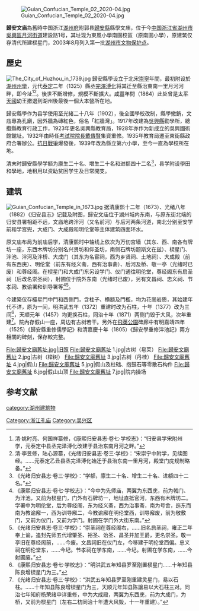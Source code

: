 [[File:Guian_Confucian_Temple_02_2020-04.jpg|thumb]]

'''歸安文庙'''為舊時中国浙江[[湖州府|湖州府]]附郭县[[歸安縣|歸安縣]]縣學文庙，位于今[[中国|中国]][[浙江省|浙江省]][[湖州市|湖州市]][[吳興區|吳興區]][[月河街道|月河街道]]建設路1号，其址现为東風小學南園校區（原南園小學），原建筑仅存清代所建棂星门，2003年8月列入第一批[[湖州市文物保护点|湖州市文物保护点]]。

== 歷史 ==
[[File:The_City_of_Huzhou_in_1739.jpg|thumb]]
歸安縣學设立于北宋[[崇宁|崇寧]]年間，最初附设於[[湖州府學|湖州州學]]，元代[[泰定_(元朝)|泰定]]二年（1325）縣丞[[完澤溥化|完澤溥化]]将其迁至縣治東南一里月河河畔，即今址<ref>清·姚时亮、何国祥纂修，《康熙归安县志·卷七·学校志》：“归安县学宋附州学，元泰定中县丞完泽溥化改建于县治东南月河之畔。”</ref><ref>清·李昱修，陆心源纂，《光绪归安县志·卷三·学校》：“宋崇宁中附学，见续图经。……元泰定乙丑县丞完泽溥化始迁于县治东南一里月河，殿堂门庑规制略备。”</ref>。後世不斷增修，規模不斷擴大。[[咸豐|咸豐]]年間（1864）此处曾是[[太平天國|太平天國]]幼王撤退到湖州後最後一個大本營所在地。

歸安縣學作为县学使用至光緒二十八年（1902），後全國學校改制，縣學撤銷，文庙專為孔廟，因外牆為磚紅色，俗名「紅牆灣」。1917年改建為[[吳興縣_(中華民國)|吳興縣]]勸學所，總攬縣教育行政工作，1923年更名吳興縣教育局，1928年亦作为新成立的吳興國術館館址。1932年由時任[[中華民國考試院|考試院]][[中華民國考試院院長|院長]][[戴傳賢|戴傳賢]]集資重修。1935年教育局遷至東街縣政府合署辦公。[[抗日戰爭_(中國)|抗日戰爭]]爆發後，1939年改為縣立第六小學，至今一直為學校所在地。

清末时歸安縣學学额为廪生二十名、增生二十名和进额四十二名<ref>《光绪归安县志·卷三·学校》：“学额，廪生二十名、增生二十名、进额四十二名。”</ref>，县学附设學田和學地，地租用以资助贫困学生及日常開支。

== 建筑 ==
[[File:Guian_Confucian_Temple_in_1673.jpg|thumb]]
据清康熙十二年（1673）、光绪八年（1882）《归安县志》记载及附图，歸安文庙位于湖州城内东南，与原东街北端的归安县署相距不远，文庙地跨泮河（又名前河）与后河两条河道，南北分别至安学前和学宫兜，大成门、大成殿和明伦堂等主体建筑四面环水。

原文庙布局为前庙后学，清康熙时中轴线上依次为万仞宫墙（其东、西、南各有牌坊一座，东西木牌坊分别名兴贤坊和仰圣坊，南侧石牌坊题斯文在兹）、棂星门、泮池、泮河及泮桥、大成门（其东为名宦祠，西为乡贤祠、土地祠）、大成殿（前有东西庑）、明伦堂（前东有经义斋，西有治事斋）、后河及桥、敬一亭（光绪时已废）和尊经阁。在棂星门和大成门东另设学门、仪门通往明伦堂，尊经阁东有启圣祠（后改名崇圣祠），射圃位于院外东南（光绪时已废），另有文昌祠、忠义祠、节孝祠、教谕署和训导署等<ref>《康熙归安县志·卷七·学校志》：“今中为先师庙，两翼为东西庑，前为戟门、为泮池，又前为棂星门，门外有石牌坊一，地址直抵官河，东西有木牌坊二。学署中为明伦堂，后为尊经阁，东为经义斋，西为治事斋，南为号舍，迤东而南为教谕廨一，西为训导廨二，今教谕廨在明伦堂西，训导廨废，前为敬敷门，又前为仪门，又前为学门。射圃在学门外大街东南。”</ref><ref>《光绪归安县志·卷三·学校》：“崇圣祠在尊经阁右，……旧名启圣祠，雍正二年奉上谕，追封先师五代增肇圣、裕圣、诒圣、昌圣并加王爵，更名崇圣。敬一亭旧在尊经阁前，……今废。文昌祠旧在仪门左，今移建于明伦堂西偏。忠义祠在明伦堂东，……今圮。节孝祠在学东南，……今圮。射圃在学东南，……今射圃废。”</ref>。

今建築仅存欞星門中門和西側門，含柱子、横额及門檻，均为花崗岩质，其始建年代不详，原为一间，明洪武五年（1372）重建时改为石柱，十年（1377）改为三间<ref>《康熙归安县志·卷七·学校志》：“明洪武五年知县罗至刚置棂星门……十年知县陈良增棂星门为三。”</ref>，天顺元年（1457）均更换石柱，同治十年（1871）两侧门毁于大风，次年重建<ref>《光绪归安县志·卷三·学校》：“洪武五年知县罗至刚重建灵星门，易以石柱。……十年知县陈良增棂星门为三，天顺元年知县陈譲易以大石柱三对。同治七年知府杨荣绪申详重修，中为大成殿，两翼为东西庑，前为大成门，为桥，又前为棂星门（左右二枋同治十年遭大风毁，十一年重建）。”</ref>。院內存假山一座，周边有古树若干。另外在[[飛英公園|飛英公園]]碑廊中有明嘉靖四年（1525）《歸安縣重修儒學記》和清嘉慶十年（1805）《歸安學重修泮池記》兩方相關的碑刻，保存較完整。

<gallery>
File:歸安文廟舊址.jpg|旧照
File:歸安文廟舊址 1.jpg|古树（皂荚）
File:歸安文廟舊址 2.jpg|古树（榉树）
File:歸安文廟舊址 3.jpg|古树（丹桂）
File:歸安文廟舊址 4.jpg|假山
File:歸安文廟舊址 5.jpg|假山及柱础、抱鼓石等零散石构件
File:歸安文廟舊址 6.jpg|假山山顶
File:歸安文廟舊址 7.jpg|院内操场
</gallery>

==参考文献==
{{reflist|2}}
{{DEFAULTSORT:G归}}
{{commons|Category:Guian Confucian Temple}}
{{浙江省境内的孔庙}}
[[Category:浙江孔庙|Category:浙江孔庙]]
[[category:湖州建筑物|category:湖州建筑物]]
[[Category:吴兴区|Category:吴兴区]]